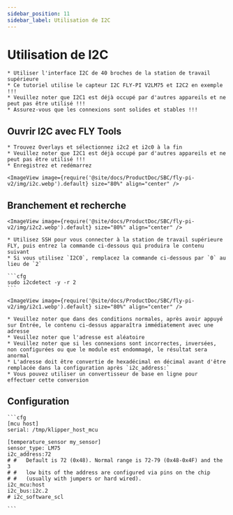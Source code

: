 ```yaml
---
sidebar_position: 11
sidebar_label: Utilisation de I2C
---
```


# Utilisation de I2C

    * Utiliser l'interface I2C de 40 broches de la station de travail supérieure
    * Ce tutoriel utilise le capteur I2C FLY-PI V2LM75 et I2C2 en exemple !!!
    * Veuillez noter que I2C1 est déjà occupé par d'autres appareils et ne peut pas être utilisé !!!
    * Assurez-vous que les connexions sont solides et stables !!!

## Ouvrir I2C avec FLY Tools

    * Trouvez Overlays et sélectionnez i2c2 et i2c0 à la fin
    * Veuillez noter que I2C1 est déjà occupé par d'autres appareils et ne peut pas être utilisé !!!
    * Enregistrez et redémarrez

    <ImageView image={require('@site/docs/ProductDoc/SBC/fly-pi-v2/img/i2c.webp').default} size="80%" align="center" />


## Branchement et recherche

    <ImageView image={require('@site/docs/ProductDoc/SBC/fly-pi-v2/img/i2c2.webp').default} size="80%" align="center" />

    * Utilisez SSH pour vous connecter à la station de travail supérieure FLY, puis entrez la commande ci-dessous qui produira le contenu suivant
    * Si vous utilisez `I2C0`, remplacez la commande ci-dessous par `0` au lieu de `2`

    ```cfg
    sudo i2cdetect -y -r 2
    ```

    <ImageView image={require('@site/docs/ProductDoc/SBC/fly-pi-v2/img/i2c1.webp').default} size="80%" align="center" />

    * Veuillez noter que dans des conditions normales, après avoir appuyé sur Entrée, le contenu ci-dessus apparaîtra immédiatement avec une adresse
    * Veuillez noter que l'adresse est aléatoire
    * Veuillez noter que si les connexions sont incorrectes, inversées, non configurées ou que le module est endommagé, le résultat sera anormal
    * L'adresse doit être convertie de hexadécimal en décimal avant d'être remplacée dans la configuration après `i2c_address:`
    * Vous pouvez utiliser un convertisseur de base en ligne pour effectuer cette conversion

## Configuration

    ```cfg
    [mcu host]
    serial: /tmp/klipper_host_mcu

    [temperature_sensor my_sensor]
    sensor_type: LM75
    i2c_address:72
    # #   Default is 72 (0x48). Normal range is 72-79 (0x48-0x4F) and the 3
    # #   low bits of the address are configured via pins on the chip
    # #   (usually with jumpers or hard wired).
    i2c_mcu:host
    i2c_bus:i2c.2
    # i2c_software_scl

    ```
